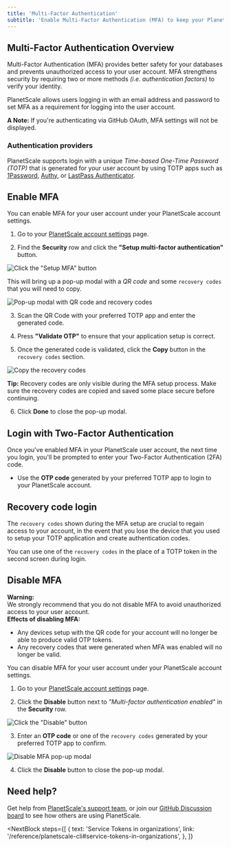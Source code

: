 ```yaml
---
title: 'Multi-Factor Authentication'
subtitle: 'Enable Multi-Factor Authentication (MFA) to keep your PlanetScale account secure.'
---
```


## Multi-Factor Authentication Overview
Multi-Factor Authentication (MFA) provides better safety for your databases and prevents unauthorized access to your user account. MFA strengthens security by requiring two or more methods _(i.e. authentication factors)_ to verify your identity. 

PlanetScale allows users logging in with an email address and password to set MFA as a requirement for logging into the user account.

<InfoBlock type="note">
<b>A Note:</b> If you're authenticating via GitHub OAuth, MFA settings will not be displayed.
</InfoBlock>

### Authentication providers 
PlanetScale supports login with a unique _Time-based One-Time Password (TOTP)_ that is generated for your user account by using TOTP apps such as [1Password](https://support.1password.com/one-time-passwords/), [Authy](https://support.authy.com/hc/en-us/articles/360006303934-Add-a-New-Two-Factor-Authentication-2FA-Account-Token-in-the-Authy-App), or [LastPass Authenticator](https://lastpass.com/auth/).  


## Enable MFA
You can enable MFA for your user account under your PlanetScale account settings. 

1. Go to your [PlanetScale account settings](https://app.planetscale.com/account) page.

2. Find the **Security** row and click the **"Setup multi-factor authentication"** button.

![Click the "Setup MFA" button](/img/docs/setup_mfa_button.png)

This will bring up a pop-up modal with a _QR code_ and some `recovery codes` that you will need to copy.

![Pop-up modal with QR code and recovery codes](/img/docs/mfa_recovery_codes.png)

3. Scan the QR Code with your preferred TOTP app and enter the generated code.

4. Press **"Validate OTP"** to ensure that your application setup is correct.

5. Once the generated code is validated, click the **Copy** button in the `recovery codes` section.

![Copy the recovery codes](/img/docs/copy_recovery_codes.png)

<InfoBlock type="tip">
<b>Tip:</b> Recovery codes are only visible during the MFA setup process. Make sure the recovery codes are copied and saved some place secure before continuing.
</InfoBlock>

6. Click **Done** to close the pop-up modal.


## Login with Two-Factor Authentication
Once you've enabled MFA in your PlanetScale user account, the next time you login, you'll be prompted to enter your Two-Factor Authentication (2FA) code. 

- Use the **OTP code** generated by your preferred TOTP app to login to your PlanetScale account. 


## Recovery code login
The `recovery codes` shown during the MFA setup are crucial to regain access to your account, in the event that you lose the device that you used to setup your TOTP application and create authentication codes. 

You can use one of the `recovery codes` in the place of a TOTP token in the second screen during login.


## Disable MFA

<InfoBlock type="warning">
<b>Warning:</b> 
<div>
    We strongly recommend that you do not disable MFA to avoid unauthorized access to your user account.
</div>
</InfoBlock>

<InfoBlock type="note">
<div>
    <b>Effects of disabling MFA:</b>
    <ul>
        <li>Any devices setup with the QR code for your account will no longer be able to produce valid OTP tokens.</li>
        <li>Any recovery codes that were generated when MFA was enabled will no longer be valid.</li>
    </ul>
</div>
</InfoBlock>

You can disable MFA for your user account under your PlanetScale account settings.

1. Go to your [PlanetScale account settings](https://app.planetscale.com/account) page.

2. Click the **Disable** button next to _"Multi-factor authentication enabled"_ in the **Security** row.

![Click the "Disable" button](/img/docs/disable_mfa_button.png)

3. Enter an **OTP code** or one of the `recovery codes` generated by your preferred TOTP app to confirm.

![Disable MFA pop-up modal](/img/docs/disable_mfa_modal.png)

4. Click the **Disable** button to close the pop-up modal.


## Need help?
Get help from [PlanetScale's support team](https://www.planetscale.com/support), or join our [GitHub Discussion board](https://github.com/planetscale/beta/discussions) to see how others are using PlanetScale.


<NextBlock
  steps={[
    {
      text: 'Service Tokens in organizations',
      link: '/reference/planetscale-cli#service-tokens-in-organizations',
    },
  ]}
></NextBlock>
